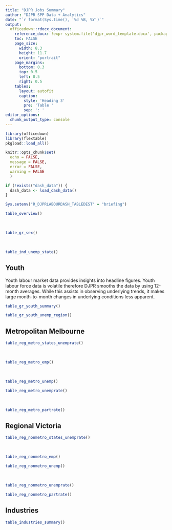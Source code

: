 ```yaml
---
title: "DJPR Jobs Summary"
author: "DJPR SPP Data + Analytics"
date: "`r format(Sys.time(), '%d %B, %Y')`"
output: 
  officedown::rdocx_document:
    reference_docx: !expr system.file('djpr_word_template.docx', package = 'djprshiny')
    toc: FALSE
    page_size:
      width: 8.3
      height: 11.7
      orient: "portrait"
    page_margins:
      bottom: 0.3
      top: 0.5
      left: 0.5
      right: 0.5
    tables:
      layout: autofit
      caption:
        style: 'Heading 3'
        pre: 'Table '
        sep: ': '
editor_options: 
  chunk_output_type: console
---
```


```r
library(officedown)
library(flextable)
pkgload::load_all()

knitr::opts_chunk$set(
  echo = FALSE,
  message = FALSE,
  error = FALSE,
  warning = FALSE
  )
```
```r

if (!exists("dash_data")) {
  dash_data <- load_dash_data()
}

Sys.setenv("R_DJPRLABOURDASH_TABLEDEST" = "briefing")
```


```r
table_overview() 
```

<br>

```r
table_gr_sex()
```

<br>

```r
table_ind_unemp_state()
```

\newpage

## Youth
Youth labour market data provides insights into headline figures. Youth labour force data is volatile therefore DJPR smooths the data by using 12-month averages. While this assists in observing underlying trends, it makes large month-to-month changes in underlying conditions 
less apparent. 

```r
table_gr_youth_summary()
```

\newpage

```r
table_gr_youth_unemp_region()
```

\newpage


## Metropolitan Melbourne
```r
table_reg_metro_states_unemprate()
```

<br>

```r
table_reg_metro_emp()
```

<br>

```r
table_reg_metro_unemp()
```

```r
table_reg_metro_unemprate()
```

<br>

```r
table_reg_metro_partrate()
```

## Regional Victoria

```r
table_reg_nonmetro_states_unemprate()
```
<br>
```r
table_reg_nonmetro_emp()

```

\newpage

```r
table_reg_nonmetro_unemp()
```
<br>

```r
table_reg_nonmetro_unemprate()
```


```r
table_reg_nonmetro_partrate()
```

\newpage

## Industries

```r
table_industries_summary()
```
